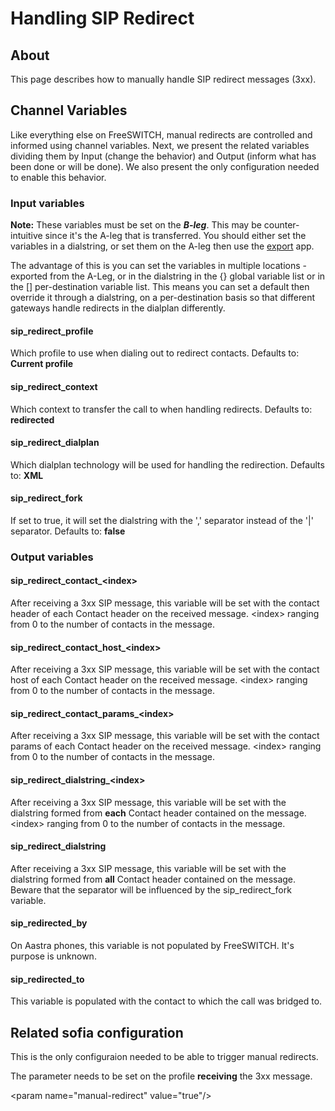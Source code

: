 
# Handling SIP Redirect 

 

## About

This page describes how to manually handle SIP redirect messages (3xx).

## Channel Variables

Like everything else on FreeSWITCH, manual redirects are controlled and informed using channel variables. Next, we present the related variables dividing them by Input (change the behavior) and Output (inform what has been done or will be done). We also present the only configuration needed to enable this behavior.

### Input variables

**Note:** These variables must be set on the **_B-leg_**. This may be counter-intuitive since it's the A-leg that is transferred. You should either set the variables in a dialstring, or set them on the A-leg then use the [export](https://wiki.freeswitch.org/wiki/Misc.%5FDialplan%5FTools%5Fexport "Misc. Dialplan Tools export") app.

The advantage of this is you can set the variables in multiple locations - exported from the A-Leg, or in the dialstring in the \{} global variable list or in the \[\] per-destination variable list. This means you can set a default then override it through a dialstring, on a per-destination basis so that different gateways handle redirects in the dialplan differently.

#### sip_redirect_profile

Which profile to use when dialing out to redirect contacts. Defaults to: **Current profile**

#### sip_redirect_context

Which context to transfer the call to when handling redirects. Defaults to: **redirected**

#### sip_redirect_dialplan

Which dialplan technology will be used for handling the redirection. Defaults to: **XML**

#### sip_redirect_fork

If set to true, it will set the dialstring with the ',' separator instead of the '|' separator. Defaults to: **false**

### Output variables

#### sip_redirect_contact\_\<index>

After receiving a 3xx SIP message, this variable will be set with the contact header of each Contact header on the received message. \<index> ranging from 0 to the number of contacts in the message.

#### sip_redirect_contact_host\_\<index>

After receiving a 3xx SIP message, this variable will be set with the contact host of each Contact header on the received message. \<index> ranging from 0 to the number of contacts in the message.

#### sip_redirect_contact_params\_\<index>

After receiving a 3xx SIP message, this variable will be set with the contact params of each Contact header on the received message. \<index> ranging from 0 to the number of contacts in the message.

#### sip_redirect_dialstring\_\<index>

After receiving a 3xx SIP message, this variable will be set with the dialstring formed from **each** Contact header contained on the message. \<index> ranging from 0 to the number of contacts in the message.

#### sip_redirect_dialstring

After receiving a 3xx SIP message, this variable will be set with the dialstring formed from **all** Contact header contained on the message. Beware that the separator will be influenced by the sip\_redirect\_fork variable.

#### sip_redirected_by

On Aastra phones, this variable is not populated by FreeSWITCH. It's purpose is unknown.

#### sip_redirected_to

This variable is populated with the contact to which the call was bridged to.

## Related sofia configuration

This is the only configuraion needed to be able to trigger manual redirects.

The parameter needs to be set on the profile **receiving** the 3xx message.

\<param name="manual-redirect" value="true"/>


